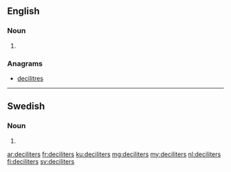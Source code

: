 ==English==

===Noun===
{{head|en|plural}}

# {{plural of|deciliter|lang=en}}

===Anagrams===
* [[decilitres#English|decilitres]]

----

==Swedish==

===Noun===
{{head|sv|noun form}}

# {{sv-noun-form-indef-gen|deciliter}}

[[ar:deciliters]]
[[fr:deciliters]]
[[ku:deciliters]]
[[mg:deciliters]]
[[my:deciliters]]
[[nl:deciliters]]
[[fi:deciliters]]
[[sv:deciliters]]